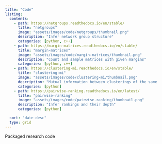 ---
title: "Code"
listing:
  contents: 
    - path: https://netgroups.readthedocs.io/en/stable/
      title: "netgroups"
      image: "assets/images/code/netgroups/thumbnail.png"
      description: "Infer network group structure"
      categories: [python, c++]
    - path: https://margin-matrices.readthedocs.io/en/stable/
      title: "margin-matrices"
      image: "assets/images/code/margin-matrices/thumbnail.png"
      description: "Count and sample matrices with given margins"
      categories: [python, c++]
    - path: https://clustering-mi.readthedocs.io/en/stable/
      title: "clustering-mi"
      image: "assets/images/code/clustering-mi/thumbnail.png"
      description: "Mutual information between clusterings of the same objects"
      categories: [python]
    - path: https://pairwise-ranking.readthedocs.io/en/latest/
      title: "pairwise-ranking"
      image: "assets/images/code/pairwise-ranking/thumbnail.png"
      description: "Infer rankings and their depth"
      categories: [python]

  sort: "date desc"
  type: grid
---

Packaged research code